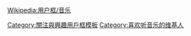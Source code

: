 {{Userbox
  |id={{lang|ja|さゆ}}
  |id-c=lightblue
  |id-fc=blue
  |id-s=12
  |info=这个用户喜欢听'''[[岩田小百合]]'''的歌。
  |info-c=lightblue
  |info-s=9
  |info-fc=#FFFFFF
  |border-c=black
  |border-s=1
}}<noinclude>
{{Clear}}
[[Wikipedia:用户框/音乐]]
[[Category:關注與興趣用戶框模板]]
</noinclude><includeonly>[[Category:喜欢听音乐的维基人]]</includeonly>